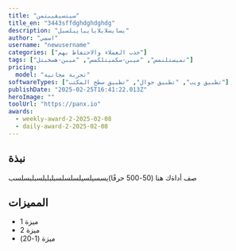 ---
title: "سيتسيقيبتمن"
title_en: "3443sffdghdghdghdg"
description: "يسايسلايلايايبايبلسبل"
author: "اسمي"
username: "newusername"
categories: ["جذب العملاء والاحتفاظ بهم"]
tags: ["نميستلنمس", "ميبن-سكميتلكمس", "ميبن-هسخبتل"]
pricing:
  model: "تجربة مجانية"
softwareTypes: ["تطبيق ويب", "تطبيق جوال", "تطبيق سطح المكتب"]
publishDate: "2025-02-25T16:41:22.013Z"
heroImage: ""
toolUrl: "https://panx.io"
awards:
  - weekly-award-2-2025-02-08
  - daily-award-2-2025-02-08
---
## نبذة
صف أداةك هنا (50-500 حرفًا)يسسيلسيلسلسلسبلبلبلسبلبسلسب
    
## المميزات
- ميزة 1
- ميزة 2
- ميزة (1-20)

